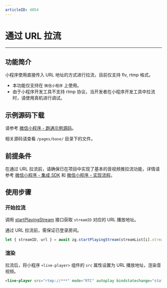 ```yaml
---
articleID: 4854
---
```




# 通过 URL 拉流

---

## 功能简介

小程序使用直接传入 URL 地址的方式进行拉流，目前仅支持 flv, rtmp 格式。

<Warning title="注意">


- 本功能仅支持在 `微信小程序` 上使用。
- 由于小程序开发工具不支持 rtmp 协议，当开发者在小程序开发工具中拉流时，请使用真机进行调试。

</Warning>

 

## 示例源码下载

请参考 [微信小程序 - 跑通示例源码](!DownloadDemo_WeChat)。

相关源码请查看 `/pages/base/` 目录下的文件。

## 前提条件

在通过 URL 拉流前，请确保已在项目中实现了基本的音视频推拉流功能，详情请参考 [微信小程序 - 集成 SDK](!SDK_Integration_WeChat) 和 [微信小程序 - 实现流程](!Solution_Implementation_WeChat)。

## 使用步骤

### 开始拉流

调用 [startPlayingStream](@startPlayingStream) 接口获取 `streamID` 对应的 URL 播放地址。

<Warning title="注意">


通过 URL 拉流前，需保证已登录房间。  

</Warning>



```javascript
let { streamID, url } = await zg.startPlayingStream(streamList[i].streamID);                      
```


### 渲染

拉流后，将小程序 `<live-player>` 组件的 `src` 属性设置为 URL 播放地址，渲染音视频。


```html
<live-player src="rtmp://***" mode="RTC" autoplay bindstatechange="statechange" binderror="error" style="width: 300px; height: 225px;" />
```

